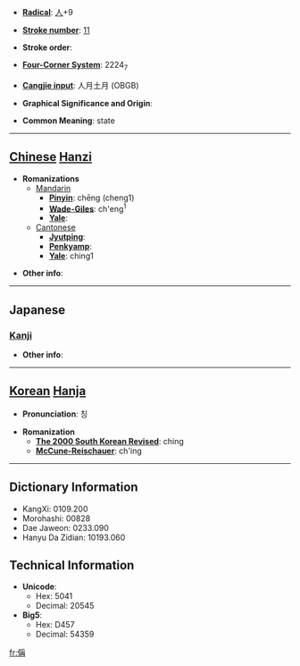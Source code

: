 * '''[[Wiktionary:Chinese radical index| Radical]]''': [[Wiktionary:Chinese radical index 人|人]]+9

* '''[[Wiktionary:Chinese total strokes index|Stroke number]]''': [[Wiktionary:Chinese total strokes index 11|11]]

* '''Stroke order''': 

* '''[[Wiktionary:Chinese four corner index|Four-Corner System]]''': 2224<sub>7</sub>

* '''[[Wiktionary:Chinese Cangjie index|Cangjie input]]''': 人月土月 (OBGB)

* '''Graphical Significance and Origin''': 

* '''Common Meaning''': state

----

== [[Chinese]] [[Hanzi]] ==

* '''Romanizations'''
** [[Mandarin]]
*** '''[[Pinyin]]''': chēng (cheng1)
*** '''[[Wade-Giles]]''': ch'eng<sup>1</sup>
*** '''[[Yale]]''': 
**[[Cantonese]]
***'''[[Jyutping]]''':
***'''[[Penkyamp]]''': 
***'''[[Yale]]''': ching1

* '''Other info''': 

----

==Japanese==
===[[Kanji]]===
{{kanji|on readings=[[しょう]] (shō)
|kun readings=[[あげる]] (ageru)
}}

* '''Other info''':  

----

== [[Korean]] [[Hanja]] ==

* '''Pronunciation''': 칭

* '''Romanization'''
** '''[[The 2000 South Korean Revised Romanization|The 2000 South Korean Revised]]''': ching
** '''[[McCune-Reischauer]]''': ch'ing

----

== Dictionary Information ==

* KangXi: 0109.200
* Morohashi: 00828
* Dae Jaweon: 0233.090
* Hanyu Da Zidian: 10193.060

== Technical Information ==

* '''Unicode''':
** Hex: 5041
** Decimal: 20545
* '''Big5''':
** Hex: D457
** Decimal: 54359

[[fr:偁]]